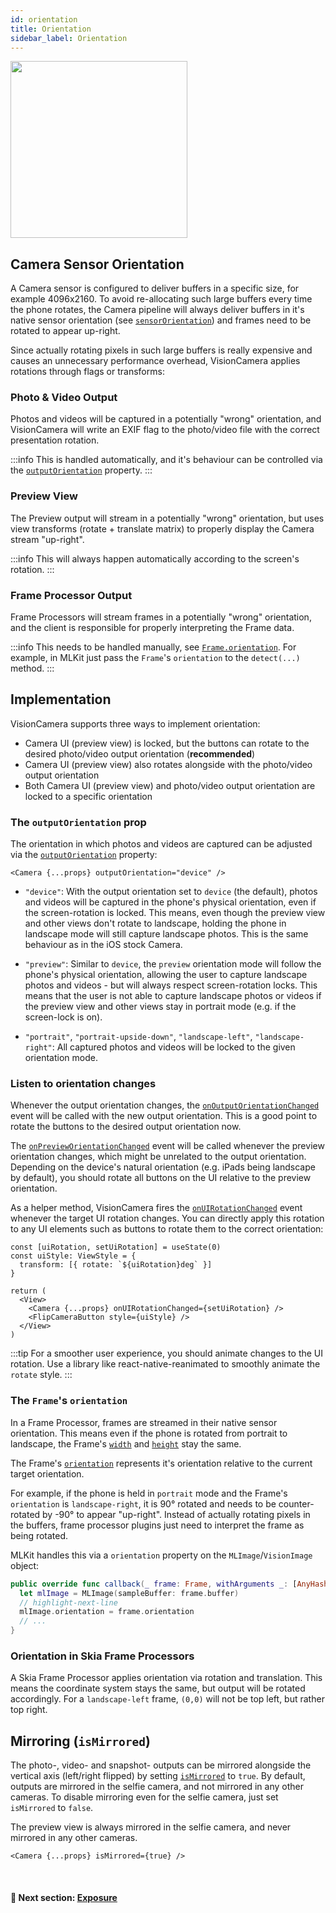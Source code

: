 ```yaml
---
id: orientation
title: Orientation
sidebar_label: Orientation
---
```



<div class="image-container">
  <img width="283" src={useBaseUrl("img/example.png")} />
</div>

## Camera Sensor Orientation

A Camera sensor is configured to deliver buffers in a specific size, for example 4096x2160.
To avoid re-allocating such large buffers every time the phone rotates, the Camera pipeline will always deliver buffers in it's native sensor orientation (see [`sensorOrientation`](/docs/api/interfaces/CameraDevice#sensororientation)) and frames need to be rotated to appear up-right.

Since actually rotating pixels in such large buffers is really expensive and causes an unnecessary performance overhead, VisionCamera applies rotations through flags or transforms:

### Photo & Video Output

Photos and videos will be captured in a potentially "wrong" orientation, and VisionCamera will write an EXIF flag to the photo/video file with the correct presentation rotation.

:::info
This is handled automatically, and it's behaviour can be controlled via the [`outputOrientation`](/docs/api/interfaces/CameraProps#outputorientation) property.
:::

### Preview View

The Preview output will stream in a potentially "wrong" orientation, but uses view transforms (rotate + translate matrix) to properly display the Camera stream "up-right".

:::info
This will always happen automatically according to the screen's rotation.
:::

### Frame Processor Output

Frame Processors will stream frames in a potentially "wrong" orientation, and the client is responsible for properly interpreting the Frame data.

:::info
This needs to be handled manually, see [`Frame.orientation`](/docs/api/interfaces/Frame#orientation).
For example, in MLKit just pass the `Frame`'s `orientation` to the `detect(...)` method.
:::

## Implementation

VisionCamera supports three ways to implement orientation:

- Camera UI (preview view) is locked, but the buttons can rotate to the desired photo/video output orientation (**recommended**)
- Camera UI (preview view) also rotates alongside with the photo/video output orientation
- Both Camera UI (preview view) and photo/video output orientation are locked to a specific orientation

### The `outputOrientation` prop

The orientation in which photos and videos are captured can be adjusted via the [`outputOrientation`](/docs/api/interfaces/CameraProps#outputorientation) property:

```tsx
<Camera {...props} outputOrientation="device" />
```

- `"device"`: With the output orientation set to `device` (the default), photos and videos will be captured in the phone's physical orientation, even if the screen-rotation is locked.
This means, even though the preview view and other views don't rotate to landscape, holding the phone in landscape mode will still capture landscape photos. This is the same behaviour as in the iOS stock Camera.

- `"preview"`: Similar to `device`, the `preview` orientation mode will follow the phone's physical orientation, allowing the user to capture landscape photos and videos - but will always respect screen-rotation locks.
This means that the user is not able to capture landscape photos or videos if the preview view and other views stay in portrait mode (e.g. if the screen-lock is on).

- `"portrait"`, `"portrait-upside-down"`, `"landscape-left"`, `"landscape-right"`: All captured photos and videos will be locked to the given orientation mode.

### Listen to orientation changes

Whenever the output orientation changes, the [`onOutputOrientationChanged`](/docs/api/interfaces/CameraProps#onoutputorientationchanged) event will be called with the new output orientation. This is a good point to rotate the buttons to the desired output orientation now.

The [`onPreviewOrientationChanged`](/docs/api/interfaces/CameraProps#onprevieworientationchanged) event will be called whenever the preview orientation changes, which might be unrelated to the output orientation. Depending on the device's natural orientation (e.g. iPads being landscape by default), you should rotate all buttons on the UI relative to the preview orientation.

As a helper method, VisionCamera fires the [`onUIRotationChanged`](/docs/api/interfaces/CameraProps#onuirotationchanged) event whenever the target UI rotation changes. You can directly apply this rotation to any UI elements such as buttons to rotate them to the correct orientation:

```tsx
const [uiRotation, setUiRotation] = useState(0)
const uiStyle: ViewStyle = {
  transform: [{ rotate: `${uiRotation}deg` }]
}

return (
  <View>
    <Camera {...props} onUIRotationChanged={setUiRotation} />
    <FlipCameraButton style={uiStyle} />
  </View>
)
```

:::tip
For a smoother user experience, you should animate changes to the UI rotation. Use a library like react-native-reanimated to smoothly animate the `rotate` style.
:::

### The `Frame`'s `orientation`

In a Frame Processor, frames are streamed in their native sensor orientation.
This means even if the phone is rotated from portrait to landscape, the Frame's [`width`](/docs/api/interfaces/Frame#width) and [`height`](/docs/api/interfaces/Frame#height) stay the same.

The Frame's [`orientation`](/docs/api/interfaces/Frame#orientation) represents it's orientation relative to the current target orientation.

For example, if the phone is held in `portrait` mode and the Frame's `orientation` is `landscape-right`, it is 90° rotated and needs to be counter-rotated by -90° to appear "up-right".
Instead of actually rotating pixels in the buffers, frame processor plugins just need to interpret the frame as being rotated.

MLKit handles this via a `orientation` property on the `MLImage`/`VisionImage` object:

```swift
public override func callback(_ frame: Frame, withArguments _: [AnyHashable: Any]?) -> Any? {
  let mlImage = MLImage(sampleBuffer: frame.buffer)
  // highlight-next-line
  mlImage.orientation = frame.orientation
  // ...
}
```

### Orientation in Skia Frame Processors

A Skia Frame Processor applies orientation via rotation and translation. This means the coordinate system stays the same, but output will be rotated accordingly.
For a `landscape-left` frame, `(0,0)` will not be top left, but rather top right.


## Mirroring (`isMirrored`)

The photo-, video- and snapshot- outputs can be mirrored alongside the vertical axis (left/right flipped) by setting [`isMirrored`](/docs/api/interfaces/CameraProps#ismirrored) to `true`.
By default, outputs are mirrored in the selfie camera, and not mirrored in any other cameras. To disable mirroring even for the selfie camera, just set `isMirrored` to `false`.

The preview view is always mirrored in the selfie camera, and never mirrored in any other cameras.

```tsx
<Camera {...props} isMirrored={true} />
```

<br />

#### 🚀 Next section: [Exposure](exposure)
